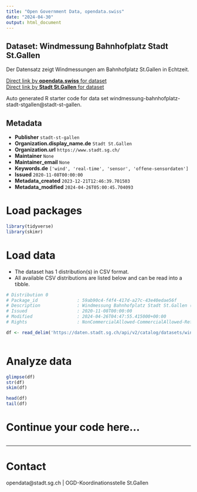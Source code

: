 ```yaml
---
title: "Open Government Data, opendata.swiss"
date: "2024-04-30"
output: html_document
---
```


## Dataset: Windmessung Bahnhofplatz Stadt St.Gallen

Der Datensatz zeigt Windmessungen am Bahnhofplatz St.Gallen in Echtzeit.

[Direct link by **opendata.swiss** for dataset](https://opendata.swiss/de/dataset/windmessung-bahnhofplatz-stadt-st-gallen)<br>
[Direct link by **Stadt St.Gallen** for dataset](https://daten.stadt.sg.ch/explore/dataset/windmessung-bahnhofplatz-stadt-stgallen/)

Auto generated R starter code for data set windmessung-bahnhofplatz-stadt-stgallen@stadt-st-gallen.

## Metadata

- **Publisher** `stadt-st-gallen`
- **Organization.display_name.de** `Stadt St.Gallen`
- **Organization.url** `https://www.stadt.sg.ch/`
- **Maintainer** `None`
- **Maintainer_email** `None`
- **Keywords.de** `['wind', 'real-time', 'sensor', 'offene-sensordaten']`
- **Issued** `2020-11-08T00:00:00`
- **Metadata_created** `2023-12-21T12:46:39.701503`
- **Metadata_modified** `2024-04-26T05:00:45.704093`


# Load packages

```r

library(tidyverse)
library(skimr)

```

# Load data

-   The dataset has 1 distribution(s) in CSV format.
-   All available CSV distributions are listed below and can be read into a tibble.

```r

# Distribution 0
# Package_id               : 59ab90c4-f4f4-417d-a27c-43e40edae56f
# Description              : Windmessung Bahnhofplatz Stadt St.Gallen (csv)
# Issued                   : 2020-11-08T00:00:00
# Modified                 : 2024-04-26T04:47:55.415000+00:00
# Rights                   : NonCommercialAllowed-CommercialAllowed-ReferenceRequired

df <- read_delim('https://daten.stadt.sg.ch/api/v2/catalog/datasets/windmessung-bahnhofplatz-stadt-stgallen/exports/csv')



```

# Analyze data

```r

glimpse(df)
str(df)
skim(df)

head(df)
tail(df)

```

# Continue your code here...

```r

```

------------------------------------------------------------------------

# Contact

opendata@stadt.sg.ch | OGD-Koordinationsstelle St.Gallen
